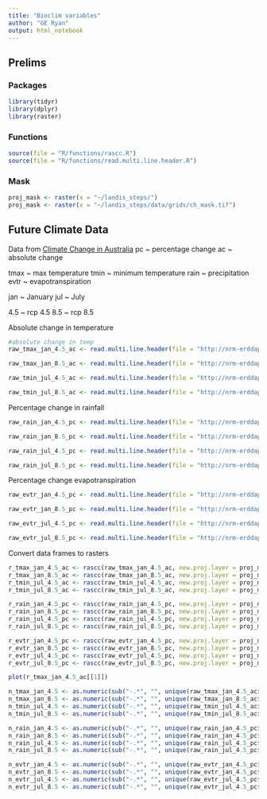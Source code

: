 ```yaml
---
title: "Bioclim variables"
author: "GE Ryan"
output: html_notebook
---
```


## Prelims

### Packages
```r
library(tidyr)
library(dplyr)
library(raster)
```

### Functions
```r
source(file = "R/functions/rascc.R")
source(file = "R/functions/read.multi.line.header.R")
```

### Mask
```r
proj_mask <- raster(x = "~/landis_steps/")
proj_mask <- raster(x = "~/landis_steps/data/grids/ch_mask.tif")
```

## Future Climate Data
Data from [Climate Change in Australia](https://www.climatechangeinaustralia.gov.au/en/)
pc ~ percentage change
ac ~ absolute change

tmax ~ max temperature
tmin ~ minimum temperature
rain ~ precipitation
evtr ~ evapotranspiration

jan ~ January
jul ~ July

4.5 ~ rcp 4.5
8.5 ~ rcp 8.5

Absolute change in temperature
```r
#absolute change in temp
raw_tmax_jan_4.5_ac <- read.multi.line.header(file = "http://nrm-erddap.nci.org.au/erddap/griddap/tasmax_Amon_CSIRO-Mk3-6-0_rcp45_r1i1p1_abs-change-wrt-seasavg-clim_native.csv?tasmax_january[(2025-01-01T12:00:00Z):1:(2090-01-01T12:00:00Z)][(-40.10297775):1:(-32.64199448)][(140.625):1:(150)]")

raw_tmax_jan_8.5_ac <- read.multi.line.header(file = "http://nrm-erddap.nci.org.au/erddap/griddap/tasmax_Amon_CSIRO-Mk3-6-0_rcp85_r1i1p1_abs-change-wrt-seasavg-clim_native.csv?tasmax_january[(2025-01-01T12:00:00Z):1:(2090-01-01T12:00:00Z)][(-40.10297775):1:(-32.64199448)][(140.625):1:(150)]")

raw_tmin_jul_4.5_ac <- read.multi.line.header(file = "http://nrm-erddap.nci.org.au/erddap/griddap/tasmin_Amon_CSIRO-Mk3-6-0_rcp45_r1i1p1_abs-change-wrt-seasavg-clim_native.csv?tasmin_july[(2025-01-01T12:00:00Z):1:(2090-01-01T12:00:00Z)][(-40.10297775):1:(-32.64199448)][(140.625):1:(150)]") 

raw_tmin_jul_8.5_ac <- read.multi.line.header(file = "http://nrm-erddap.nci.org.au/erddap/griddap/tasmin_Amon_CSIRO-Mk3-6-0_rcp85_r1i1p1_abs-change-wrt-seasavg-clim_native.csv?tasmin_july[(2025-01-01T12:00:00Z):1:(2090-01-01T12:00:00Z)][(-40.10297775):1:(-32.64199448)][(140.625):1:(150)]")
```

Percentage change in rainfall
```r
raw_rain_jan_4.5_pc <- read.multi.line.header(file = "http://nrm-erddap.nci.org.au/erddap/griddap/pr_Amon_CSIRO-Mk3-6-0_rcp45_r1i1p1_perc-change-wrt-seassum-clim_native.csv?pr_january[(2025-01-01T12:00:00Z):1:(2090-01-01T12:00:00Z)][(-40.10297775):1:(-32.64199448)][(140.625):1:(150)]")

raw_rain_jan_8.5_pc <- read.multi.line.header(file = "http://nrm-erddap.nci.org.au/erddap/griddap/pr_Amon_CSIRO-Mk3-6-0_rcp85_r1i1p1_perc-change-wrt-seassum-clim_native.csv?pr_january[(2025-01-01T12:00:00Z):1:(2090-01-01T12:00:00Z)][(-40.10297775):1:(-32.64199448)][(140.625):1:(150)]")

raw_rain_jul_4.5_pc <- read.multi.line.header(file = "http://nrm-erddap.nci.org.au/erddap/griddap/pr_Amon_CSIRO-Mk3-6-0_rcp45_r1i1p1_perc-change-wrt-seassum-clim_native.csv?pr_july[(2025-01-01T12:00:00Z):1:(2090-01-01T12:00:00Z)][(-40.10297775):1:(-32.64199448)][(140.625):1:(150)]")

raw_rain_jul_8.5_pc <- read.multi.line.header(file = "http://nrm-erddap.nci.org.au/erddap/griddap/pr_Amon_CSIRO-Mk3-6-0_rcp85_r1i1p1_perc-change-wrt-seassum-clim_native.csv?pr_july[(2025-01-01T12:00:00Z):1:(2090-01-01T12:00:00Z)][(-40.10297775):1:(-32.64199448)][(140.625):1:(150)]")
```

Percentage change evapotranspiration
```r
raw_evtr_jan_4.5_pc <- read.multi.line.header(file = "http://nrm-erddap.nci.org.au/erddap/griddap/wvap-morton_Amon_CSIRO-Mk3-6-0_rcp45_r1i1p1_perc-change-wrt-seassum-clim_native.csv?wvap_january[(2025-01-01T12:00:00Z):1:(2090-01-01T12:00:00Z)][(-40.10297775):1:(-32.64199448)][(140.625):1:(150)]")

raw_evtr_jan_8.5_pc <- read.multi.line.header(file = "http://nrm-erddap.nci.org.au/erddap/griddap/wvap-morton_Amon_CSIRO-Mk3-6-0_rcp85_r1i1p1_perc-change-wrt-seassum-clim_native.csv?wvap_january[(2025-01-01T12:00:00Z):1:(2090-01-01T12:00:00Z)][(-40.10297775):1:(-32.64199448)][(140.625):1:(150)]")

raw_evtr_jul_4.5_pc <- read.multi.line.header(file = "http://nrm-erddap.nci.org.au/erddap/griddap/wvap-morton_Amon_CSIRO-Mk3-6-0_rcp45_r1i1p1_perc-change-wrt-seassum-clim_native.csv?wvap_july[(2025-01-01T12:00:00Z):1:(2090-01-01T12:00:00Z)][(-40.10297775):1:(-32.64199448)][(140.625):1:(150)]")

raw_evtr_jul_8.5_pc <- read.multi.line.header(file = "http://nrm-erddap.nci.org.au/erddap/griddap/wvap-morton_Amon_CSIRO-Mk3-6-0_rcp85_r1i1p1_perc-change-wrt-seassum-clim_native.csv?wvap_july[(2025-01-01T12:00:00Z):1:(2090-01-01T12:00:00Z)][(-40.10297775):1:(-32.64199448)][(140.625):1:(150)]")
```

Convert data frames to rasters
```r
r_tmax_jan_4.5_ac <- rascc(raw_tmax_jan_4.5_ac, new.proj.layer = proj_mask)
r_tmax_jan_8.5_ac <- rascc(raw_tmax_jan_8.5_ac, new.proj.layer = proj_mask)
r_tmin_jul_4.5_ac <- rascc(raw_tmin_jul_4.5_ac, new.proj.layer = proj_mask)
r_tmin_jul_8.5_ac <- rascc(raw_tmin_jul_8.5_ac, new.proj.layer = proj_mask)

r_rain_jan_4.5_pc <- rascc(raw_rain_jan_4.5_pc, new.proj.layer = proj_mask)
r_rain_jan_8.5_pc <- rascc(raw_rain_jan_8.5_pc, new.proj.layer = proj_mask)
r_rain_jul_4.5_pc <- rascc(raw_rain_jul_4.5_pc, new.proj.layer = proj_mask)
r_rain_jul_8.5_pc <- rascc(raw_rain_jul_8.5_pc, new.proj.layer = proj_mask)

r_evtr_jan_4.5_pc <- rascc(raw_evtr_jan_4.5_pc, new.proj.layer = proj_mask)
r_evtr_jan_8.5_pc <- rascc(raw_evtr_jan_8.5_pc, new.proj.layer = proj_mask)
r_evtr_jul_4.5_pc <- rascc(raw_evtr_jul_4.5_pc, new.proj.layer = proj_mask)
r_evtr_jul_8.5_pc <- rascc(raw_evtr_jul_8.5_pc, new.proj.layer = proj_mask)
```



```r
plot(r_tmax_jan_4.5_ac[[1]])
```

```r
n_tmax_jan_4.5 <- as.numeric(sub("-.*", "", unique(raw_tmax_jan_4.5_ac$time)))
n_tmax_jan_8.5 <- as.numeric(sub("-.*", "", unique(raw_tmax_jan_8.5_ac$time)))
n_tmin_jul_4.5 <- as.numeric(sub("-.*", "", unique(raw_tmin_jul_4.5_ac$time)))
n_tmin_jul_8.5 <- as.numeric(sub("-.*", "", unique(raw_tmin_jul_8.5_ac$time)))

n_rain_jan_4.5 <- as.numeric(sub("-.*", "", unique(raw_rain_jan_4.5_pc$time)))
n_rain_jan_8.5 <- as.numeric(sub("-.*", "", unique(raw_rain_jan_4.5_pc$time)))
n_rain_jul_4.5 <- as.numeric(sub("-.*", "", unique(raw_rain_jul_4.5_pc$time)))
n_rain_jul_8.5 <- as.numeric(sub("-.*", "", unique(raw_rain_jul_4.5_pc$time)))

n_evtr_jan_4.5 <- as.numeric(sub("-.*", "", unique(raw_evtr_jan_4.5_pc$time)))
n_evtr_jan_8.5 <- as.numeric(sub("-.*", "", unique(raw_evtr_jan_4.5_pc$time)))
n_evtr_jul_4.5 <- as.numeric(sub("-.*", "", unique(raw_evtr_jul_4.5_pc$time)))
n_evtr_jul_8.5 <- as.numeric(sub("-.*", "", unique(raw_evtr_jul_4.5_pc$time)))
```


```r

```

